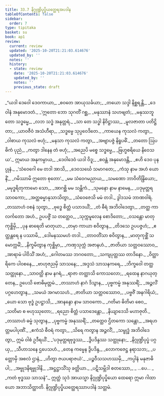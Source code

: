 ```yaml
---
title: 33.7 နိဂ္ဂုဏ္ဍိပုပ္ဖိယတ္ထေရအပဒါန
tableOfContents: false
sidebar:
  order: 7
type: tipitaka
basket: su
book: ap1
review:
  current: review
  updated: '2025-10-20T21:21:03.614676'
  updated_by: ''
  notes: ''
  history:
  - state: review
    date: '2025-10-20T21:21:03.614676'
    updated_by: ''
    notes: ''
    previous_state: draft
---
```



<DynamicBreadcrumb />


<ReviewStatus review={frontmatter.review} showDetails={true} />

<HypothesisAnnotation frontmatter={frontmatter} />

<Division number="39" book="ap1" e="ch" v="20" p="299">

<Paragraph number="3636" type="verses" book="ap1">
_“ယဒါ ဒေဝေါ ဒေဝကာယာ,_  
_စဝတေ အာယုသင်္ခယာ;_  
_တယော သဒ္ဒါ နိစ္ဆရန္တိ,_  
_ဒေဝါနံ အနုမောဒတံ._  

</Paragraph>

</Division>
<Division number="40" book="ap1" e="ch" v="20" p="299">

<Paragraph number="3637" type="verses" book="ap1">
_‘ဣတော ဘော သုဂတိံ ဂစ္ဆ,_  
_မနုဿာနံ သဟဗျတံ;_  
_မနုဿဘူတော သဒ္ဓမ္မေ,_  
_လဘ သဒ္ဓံ အနုတ္တရံ._  

</Paragraph>

</Division>
<Division number="41" book="ap1" e="ch" v="20" p="299">

<Paragraph number="3638" type="verses" book="ap1">
_သာ တေ သဒ္ဓါ နိဝိဋ္ဌာဿ,_  
_မူလဇာတာ ပတိဋ္ဌိတာ;_  
_ယာဝဇီဝံ အသံဟီရာ,_  
_သဒ္ဓမ္မေ သုပ္ပဝေဒိတေ._  

</Paragraph>

</Division>
<Division number="42" book="ap1" e="ch" v="20" p="299">

<Paragraph number="3639" type="verses" book="ap1">
_ကာယေန ကုသလံ ကတွာ,_  
_ဝါစာယ ကုသလံ ဗဟုံ;_  
_မနသာ ကုသလံ ကတွာ,_  
_အဗျာပဇ္ဇံ နိရူပဓိံ._  

</Paragraph>

</Division>
<Division number="43" book="ap1" e="ch" v="20" p="299">

<Paragraph number="3640" type="verses" book="ap1">
_တတော ဩပဓိကံ ပုညံ,_  
_ကတွာ ဒါနေန တံ ဗဟုံ;_  
_အညေပိ မစ္စေ သဒ္ဓမ္မေ,_  
_ဗြဟ္မစရိယေ နိဝေသယ’._  

</Paragraph>

</Division>
<Division number="44" book="ap1" e="ch" v="20" p="299">

<Paragraph number="3641" type="verses" book="ap1">
ဣမာယ အနုကမ္ပာယ,_  
_ဒေဝါဒေဝံ ယဒါ ဝိဒူ;_  
_စဝန္တံ အနုမောဒန္တိ,_  
_ဧဟိ ဒေဝ ပုနပ္ပုနံ._  

</Paragraph>

</Division>
<Division number="45" book="ap1" e="ch" v="20" p="299">

<Paragraph number="3642" type="verses" book="ap1">
_‘သံဝေဂေါ မေ တဒါ အာသိ,_  
_ဒေဝသင်္ဃေ သမာဂတေ;_  
_ကံသု နာမ အဟံ ယောနိံ,_  
_ဂမိဿာမိ ဣတော စုတော’._  

</Paragraph>

</Division>
<Division number="46" book="ap1" e="ch" v="20" p="299">

<Paragraph number="3643" type="verses" book="ap1">
_မမ သံဝေဂမညာယ,_  
_သမဏော ဘာဝိတိန္ဒြိယော;_  
_မမုဒ္ဓရိတုကာမော သော,_  
_အာဂစ္ဆိ မမ သန္တိကံ._  

</Paragraph>

</Division>
<Division number="47" book="ap1" e="ch" v="20" p="299">

<Paragraph number="3644" type="verses" book="ap1">
_သုမနော နာမ နာမေန,_  
_ပဒုမုတ္တရသာဝကော;_  
_အတ္ထဓမ္မာနုသာသိတွာ,_  
_သံဝေဇေသိ မမံ တဒါ._  


</Paragraph>
</Division>

<Paragraph number="3645" type="center" book="ap1">
ဒွါဒသမံ ဘာဏဝါရံ.


</Paragraph>

<Division number="48" book="ap1" e="ch" v="20" p="299">

<Paragraph number="3646" type="verses" book="ap1">
_တဿာဟံ ဝစနံ သုတွာ,_  
_ဗုဒ္ဓေ စိတ္တံ ပသာဒယိံ;_  
_တံ ဓီရံ အဘိဝါဒေတွာ,_  
_တတ္ထ ကာလင်္ကတော အဟံ._  

</Paragraph>

</Division>
<Division number="49" book="ap1" e="ch" v="20" p="299">

<Paragraph number="3647" type="verses" book="ap1">
ဥပပဇ္ဇိံ သ တတ္ထေဝ,_  
_သုက္ကမူလေန စောဒိတော;_  
_ဝသန္တော မာတုကုစ္ဆိမှိ,_  
_ပုန ဓာရေတိ မာတုယာ._  

</Paragraph>

</Division>
<Division number="50" book="ap1" e="ch" v="20" p="299">

<Paragraph number="3648" type="verses" book="ap1">
_တမှာ ကာယာ စဝိတွာန,_  
_တိဒသေ ဥပပဇ္ဇဟံ;_  
_ဧတ္ထန္တရေ န ပဿာမိ,_  
_ဒေါမနဿမဟံ တဒါ._  

</Paragraph>

</Division>
<Division number="51" book="ap1" e="ch" v="20" p="300">

<Paragraph number="3649" type="verses" book="ap1">
_တာဝတိံသာ စဝိတွာန,_  
_မာတုကုစ္ဆိံ သမောက္ကမိံ;_  
_နိက္ခမိတွာန ကုစ္ဆိမှာ,_  
_ကဏှသုက္ကံ အဇာနဟံ._  

</Paragraph>

</Division>
<Division number="52" book="ap1" e="ch" v="20" p="300">

<Paragraph number="3650" type="verses" book="ap1">
_ဇာတိယာ သတ္တဝဿောဝ,_  
_အာရာမံ ပါဝိသိံ အဟံ;_  
_ဂေါတမဿ ဘဂဝတော,_  
_သကျပုတ္တဿ တာဒိနော._  

</Paragraph>

</Division>
<Division number="53" book="ap1" e="ch" v="20" p="300">

<Paragraph number="3651" type="verses" book="ap1">
_ဝိတ္ထာရိကေ ပါဝစနေ,_  
_ဗာဟုဇညမှိ သာသနေ;_  
_အဒ္ဒသံ သာသနကရေ,_  
_ဘိက္ခဝေါ တတ္ထ သတ္ထုနော._  

</Paragraph>

</Division>
<Division number="54" book="ap1" e="ch" v="20" p="300">

<Paragraph number="3652" type="verses" book="ap1">
_သာဝတ္ထိ နာမ နဂရံ,_  
_ရာဇာ တတ္ထာသိ ကောသလော;_  
_ရထေန နာဂယုတ္တေန,_  
ဥပေသိ ဗောဓိမုတ္တမံ._  

</Paragraph>

</Division>
<Division number="55" book="ap1" e="ch" v="20" p="300">

<Paragraph number="3653" type="verses" book="ap1">
_တဿာဟံ နာဂံ ဒိသွာန,_  
_ပုဗ္ဗကမ္မံ အနုဿရိံ;_  
_အဉ္ဇလိံ ပဂ္ဂဟေတွာန,_  
_သမယံ အဂမာသဟံ._  

</Paragraph>

</Division>
<Division number="56" book="ap1" e="ch" v="20" p="300">

<Paragraph number="3654" type="verses" book="ap1">
_ဇာတိယာ သတ္တဝဿောဝ,_  
_ပဗ္ဗဇိံ အနဂါရိယံ;_  
_ယော သော ဗုဒ္ဓံ ဥပဋ္ဌာသိ,_  
_အာနန္ဒော နာမ သာဝကော._  

</Paragraph>

</Division>
<Division number="57" book="ap1" e="ch" v="20" p="300">

<Paragraph number="3655" type="verses" book="ap1">
_ဂတိမာ ဓိတိမာ စေဝ,_  
_သတိမာ စ ဗဟုဿုတော;_  
_ရညော စိတ္တံ ပသာဒေန္တော,_  
_နိယျာဒေသိ မဟာဇုတိ._  

</Paragraph>

</Division>
<Division number="58" book="ap1" e="ch" v="20" p="300">

<Paragraph number="3656" type="verses" book="ap1">
_တဿာဟံ ဓမ္မံ သုတွာန,_  
_ပုဗ္ဗကမ္မံ အနုဿရိံ;_  
_တတ္ထေဝ ဌိတကော သန္တော,_  
_အရဟတ္တမပါပုဏိံ._  

</Paragraph>

</Division>
<Division number="59" book="ap1" e="ch" v="20" p="300">

<Paragraph number="3657" type="verses" book="ap1">
_ဧကံသံ စီဝရံ ကတွာ,_  
_သိရေ ကတွာန အဉ္ဇလိံ;_  
_သမ္ဗုဒ္ဓံ အဘိဝါဒေတွာ,_  
ဣမံ ဝါစံ ဥဒီရယိံ._  

</Paragraph>

</Division>
<Division number="60" book="ap1" e="ch" v="20" p="300">

<Paragraph number="3658" type="verses" book="ap1">
_‘ပဒုမုတ္တရဗုဒ္ဓဿ,_  
_ဒွိပဒိန္ဒဿ သတ္ထုနော;_  
_နိဂ္ဂုဏ္ဍိပုပ္ဖံ ပဂ္ဂယှ,_  
_သီဟာသနေ ဌပေသဟံ._  

</Paragraph>

</Division>
<Division number="61" book="ap1" e="ch" v="20" p="300">

<Paragraph number="3659" type="verses" book="ap1">
_တေန ကမ္မေန ဒွိပဒိန္ဒ,_  
_လောကဇေဋ္ဌ နရာသဘ;_  
_ပတ္တောမှိ အစလံ ဌာနံ,_  
_ဟိတွာ ဇယပရာဇယံ’._  

</Paragraph>

</Division>
<Division number="62" book="ap1" e="ch" v="20" p="300">

<Paragraph number="3660" type="verses" book="ap1">
_ပဉ္စဝီသသဟဿမှိ,_  
_ကပ္ပါနံ မနုဇာဓိပါ;_  
_အဗ္ဗုဒနိရဗ္ဗုဒါနိ,_  
_အဋ္ဌဋ္ဌာသိံသု ခတ္တိယာ._  

</Paragraph>

</Division>
<Division number="63" book="ap1" e="ch" v="20" p="300">

<Paragraph number="3661" type="verses" book="ap1">
_ပဋိသမ္ဘိဒါ စတဿော,_  
_ …ပေ… _  
_ကတံ ဗုဒ္ဓဿ သာသနံ”._  

</Paragraph>

<Paragraph number="3662" book="ap1">
ဣတ္ထံ သုဒံ အာယသ္မာ နိဂ္ဂုဏ္ဍိပုပ္ဖိယော ထေရော ဣမာ ဂါထာယော အဘာသိတ္ထာတိ.

</Paragraph>
</Division>

<Paragraph number="3663" type="center" book="ap1">
နိဂ္ဂုဏ္ဍိပုပ္ဖိယတ္ထေရဿာပဒါနံ သတ္တမံ.
</Paragraph>